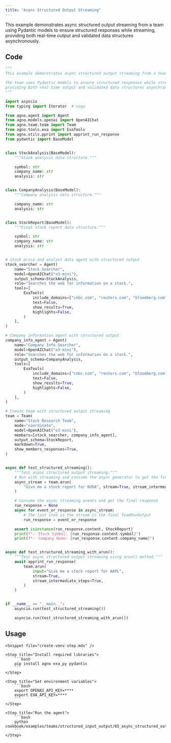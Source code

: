 ```yaml
---
title: "Async Structured Output Streaming"
---
```


This example demonstrates async structured output streaming from a team using Pydantic models to ensure structured responses while streaming, providing both real-time output and validated data structures asynchronously.

## Code

```python cookbook/examples/teams/structured_input_output/05_async_structured_output_streaming.py
"""
This example demonstrates async structured output streaming from a team.

The team uses Pydantic models to ensure structured responses while streaming,
providing both real-time output and validated data structures asynchronously.
"""

import asyncio
from typing import Iterator  # noqa

from agno.agent import Agent
from agno.models.openai import OpenAIChat
from agno.team.team import Team
from agno.tools.exa import ExaTools
from agno.utils.pprint import apprint_run_response
from pydantic import BaseModel


class StockAnalysis(BaseModel):
    """Stock analysis data structure."""

    symbol: str
    company_name: str
    analysis: str


class CompanyAnalysis(BaseModel):
    """Company analysis data structure."""

    company_name: str
    analysis: str


class StockReport(BaseModel):
    """Final stock report data structure."""

    symbol: str
    company_name: str
    analysis: str


# Stock price and analyst data agent with structured output
stock_searcher = Agent(
    name="Stock Searcher",
    model=OpenAIChat("o3-mini"),
    output_schema=StockAnalysis,
    role="Searches the web for information on a stock.",
    tools=[
        ExaTools(
            include_domains=["cnbc.com", "reuters.com", "bloomberg.com", "wsj.com"],
            text=False,
            show_results=True,
            highlights=False,
        )
    ],
)

# Company information agent with structured output
company_info_agent = Agent(
    name="Company Info Searcher",
    model=OpenAIChat("o3-mini"),
    role="Searches the web for information on a stock.",
    output_schema=CompanyAnalysis,
    tools=[
        ExaTools(
            include_domains=["cnbc.com", "reuters.com", "bloomberg.com", "wsj.com"],
            text=False,
            show_results=True,
            highlights=False,
        )
    ],
)

# Create team with structured output streaming
team = Team(
    name="Stock Research Team",
    mode="coordinate",
    model=OpenAIChat("o3-mini"),
    members=[stock_searcher, company_info_agent],
    output_schema=StockReport,
    markdown=True,
    show_members_responses=True,
)


async def test_structured_streaming():
    """Test async structured output streaming."""
    # Run with streaming and consume the async generator to get the final response
    async_stream = team.arun(
        "Give me a stock report for NVDA", stream=True, stream_intermediate_steps=True
    )

    # Consume the async streaming events and get the final response
    run_response = None
    async for event_or_response in async_stream:
        # The last item in the stream is the final TeamRunOutput
        run_response = event_or_response

    assert isinstance(run_response.content, StockReport)
    print(f"✅ Stock Symbol: {run_response.content.symbol}")
    print(f"✅ Company Name: {run_response.content.company_name}")


async def test_structured_streaming_with_arun():
    """Test async structured output streaming using arun() method."""
    await apprint_run_response(
        team.arun(
            input="Give me a stock report for AAPL",
            stream=True,
            stream_intermediate_steps=True,
        )
    )


if __name__ == "__main__":
    asyncio.run(test_structured_streaming())

    asyncio.run(test_structured_streaming_with_arun())
```

## Usage

<Steps>

    <Snippet file="create-venv-step.mdx" />

    <Step title="Install required libraries">
        ```bash
        pip install agno exa_py pydantic
        ```
    </Step>

    <Step title="Set environment variables">
        ```bash
        export OPENAI_API_KEY=****
        export EXA_API_KEY=****
        ```
    </Step>

    <Step title="Run the agent">
        ```bash
        python cookbook/examples/teams/structured_input_output/05_async_structured_output_streaming.py
        ```
    </Step>

</Steps>